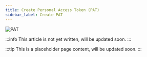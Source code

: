 ```yaml
---
title: Create Personal Access Token (PAT)
sidebar_label: Create PAT
---
```


![PAT](./media/pat.svg)

:::info
This article is not yet written, will be updated soon.
:::

:::tip
This is a placeholder page content, will be updated soon.
:::